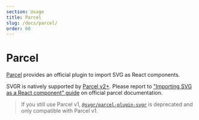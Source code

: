 ```yaml
---
section: Usage
title: Parcel
slug: /docs/parcel/
order: 60
---
```


# Parcel

[Parcel](https://parceljs.org/) provides an official plugin to import SVG as React components.

<carbon-ad />

SVGR is natively supported by [Parcel v2+](https://parceljs.org/). Please report to ["Importing SVG as a React component" guide](https://parceljs.org/languages/svg/#importing-as-a-react-component) on official parcel documentation.

> If you still use Parcel v1, [`@svgr/parcel-plugin-svgr`](https://www.npmjs.com/package/@svgr/parcel-plugin-svgr) is deprecated and only compatible with Parcel v1.

